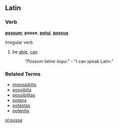 ==Latin==
===Verb===
'''[[possum]]''', '''posse''', '''[[potui]]''', '''[[possus]]'''

Irregular verb

# be [[able]], [[can]]
#: ''"Possum latine loqui."'' - "I can speak Latin."

===Related Terms===
*[[impossibilis]]
*[[possibilis]]
*[[possibilitas]]
*[[potens]]
*[[potestas]]
*[[potentia]]

[[pl:posse]]